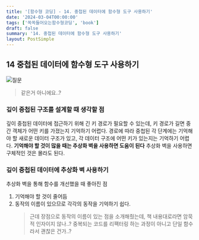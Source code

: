 ```yaml
---
title: '[함수형 코딩] - 14. 중첩된 데이터에 함수형 도구 사용하기'
date: '2024-03-04T00:00:00'
tags: ['쏙쏙들어오는함수형코딩', 'book']
draft: false
summary: '14. 중첩된 데이터에 함수형 도구 사용하기'
layout: PostSimple
---
```


## 14 중첩된 데이터에 함수형 도구 사용하기

![질문](https://github.com/user-attachments/assets/4774dc2c-001d-4b60-8166-4c0e97229b24)

> 같은거 아니에요..?

### 깊이 중첩된 구조를 설계할 때 생각할 점

깊이 중첩된 데이터에 접근하기 위해 긴 키 경로가 필요할 수 있는데, 키 경로가 길면 중간 객체가 어떤 키를 가졌는지 기억하기 어렵다. 경로에 따라 중첩된 각 단계에는 기억해야 할 새로운 데이터 구조가 있고, 각 데이터 구조에 어떤 키가 있는지는 기억하기 어렵다.
**기억해야 할 것이 많을 때는 추상화 벽을 사용하면 도움이 된다**
추상화 벽을 사용하면 구체적인 것은 몰라도 된다.

### 깊이 중첩된 데이터에 추상화 벽 사용하기

추상화 벽을 통해 함수를 개선했을 때 좋아진 점

1. 기억해야 할 것이 줄어듬
2. 동작의 이름이 있으므로 각각의 동작을 기억하기 쉽다.
   > 근데 장점으로 동작의 이름이 있는 점을 소개해줬는데, 책 내용대로라면 암묵적 인자이지 않나..? 중복되는 코드를 리팩터링 하는 과정이 아니고 단일 함수라서 괜찮은 건가..?
